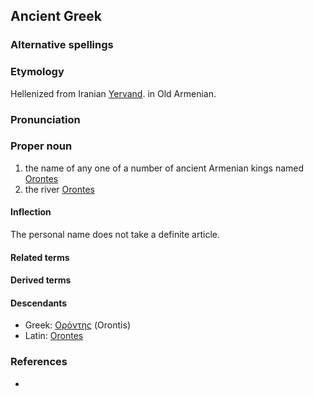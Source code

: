 ==Ancient Greek==
{{wikipedia|Orontid dynasty}}
{{wikipedia|Orontes River}}
===Alternative spellings===

===Etymology===
Hellenized from Iranian [[Yervand]]. {{term|Երուանդ|||sc=Armn|tr=Eruand|lang=xcl}} in Old Armenian.

===Pronunciation===
{{grc-ipa-rows|o|r|o'|nt|ee|s}}

===Proper noun===
{{grc-pnoun|Ὀρόντου|m|first|Orontēs|Οροντης}}

# the name of any one of a number of ancient Armenian kings named [[Orontes]]
# the river [[Orontes]]

====Inflection====
{{grc-decl-1st-M-eta-pax|form=M-sing|Ὀρόντ|Ὀρόντ|Ὀροντ}}
The personal name does not take a definite article.

====Related terms====

====Derived terms====

====Descendants====
*Greek: [[Ορόντης]] (Orontis)
*Latin: [[Orontes]]

===References===
*{{grc-wh-page|1019}}
